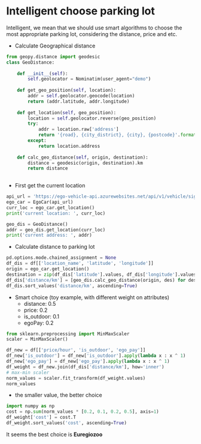 # Intelligent choose parking lot

Intelligent, we mean that we should use smart algorithms to choose the most appropriate parking lot, considering the distance, price and etc. 

- Calculate Geographical distance
```python
from geopy.distance import geodesic
class GeoDistance:
    
    def __init__(self):
        self.geolocator = Nominatim(user_agent="demo")
        
    def get_geo_position(self, location):
        addr = self.geolocator.geocode(location)
        return (addr.latitude, addr.longitude)
    
    def get_location(self, geo_position):
        location = self.geolocator.reverse(geo_position)
        try:
            addr = location.raw['address']
            return '{road}, {city_district}, {city}, {postcode}'.format(**addr)
        except:
            return location.address
            
    def calc_geo_distance(self, origin, destination):
        distance = geodesic(origin, destination).km
        return distance
        
```

- First get the current location
```python
api_url = 'https://ego-vehicle-api.azurewebsites.net/api/v1/vehicle/signals'
ego_car = EgoCar(api_url)
curr_loc = ego_car.get_location()
print('current location: ', curr_loc)

geo_dis = GeoDistance()
addr = geo_dis.get_location(curr_loc)
print('current address: ', addr)
```
- Calculate distance to parking lot
```python
pd.options.mode.chained_assignment = None
df_dis = df[['location_name', 'latitude', 'longitude']]
origin = ego_car.get_location()
destination = zip(df_dis['latitude'].values, df_dis['longitude'].values)
df_dis['distance/km'] = [geo_dis.calc_geo_distance(origin, des) for des in destination]
df_dis.sort_values('distance/km', ascending=True)
```
- Smart choice (toy example, with different weight on attributes)
  - distance: 0.5
  - price: 0.2
  - is_outdoor: 0.1
  - egoPay: 0.2
  
```python
from sklearn.preprocessing import MinMaxScaler
scaler = MinMaxScaler()

df_new = df[['price/hour', 'is_outdoor', 'ego_pay']]
df_new['is_outdoor'] = df_new['is_outdoor'].apply(lambda x : x ^ 1)
df_new['ego_pay'] = df_new['ego_pay'].apply(lambda x : x ^ 1)
df_weight = df_new.join(df_dis['distance/km'], how='inner')
# max-min scaler
norm_values = scaler.fit_transform(df_weight.values)
norm_values
```
- the smaller value, the better choice

```python
import numpy as np
cost = np.sum(norm_values * [0.2, 0.1, 0.2, 0.5], axis=1)
df_weight['cost'] = cost.T
df_weight.sort_values('cost', ascending=True)
```
It seems the best choice is **Euregiozoo**











